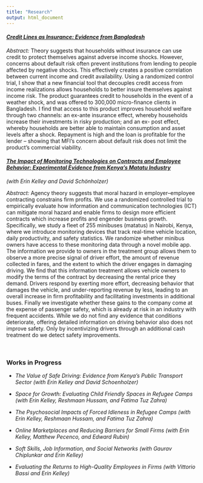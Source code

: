 ```yaml
---
title: "Research"
output: html_document
---
```

<div>

#### <em> [Credit Lines as Insurance: Evidence from Bangladesh](pdfs/JMP_Lane.pdf) </em>

*Abstract:*
Theory suggests that households without insurance can use credit to protect themselves against adverse income shocks. However, concerns about default risk often prevent institutions from lending to people affected by negative shocks. This effectively creates a positive correlation between current income and credit availability. Using a randomized control trial, I show that a new financial tool that decouples credit access from income realizations allows households to better insure themselves against income risk. The product guarantees credit to households in the event of a weather shock, and was offered to 300,000 micro-finance clients in Bangladesh. I find that access to this product improves household welfare through two channels: an ex-ante insurance effect, whereby households increase their investments in risky production; and an ex- post effect, whereby households are better able to maintain consumption and asset levels after a shock. Repayment is high and the loan is profitable for the lender – showing that MFI’s concern about default risk does not limit the product’s commercial viability.
<br/>

#### <em> [The Impact of Monitoring Technologies on Contracts and Employee Behavior: Experimental Evidence from Kenya’s Matatu Industry](pdfs/JMP_Kelley.pdf) </em>
*(with Erin Kelley and David Sch&ouml;nholzer)*

*Abstract:*
Agency theory suggests that moral hazard in employer–employee contracting constrains firm profits. We use a randomized controlled trial to empirically evaluate how information and communication technologies (ICT) can mitigate moral hazard and enable firms to design more efficient contracts which increase profits and engender business growth. Specifically, we study a fleet of 255 minibuses (matatus) in Nairobi, Kenya, where we introduce monitoring devices that track real-time vehicle location, daily productivity, and safety statistics. We randomize whether minibus owners have access to these monitoring data through a novel mobile app. The information we provide to owners in the treatment group allows them to observe a more precise signal of driver effort, the amount of revenue collected in fares, and the extent to which the driver engages in damaging driving. We find that this information treatment allows vehicle owners to modify the terms of the contract by decreasing the rental price they demand. Drivers respond by exerting more effort, decreasing behavior that damages the vehicle, and under-reporting revenue by less, leading to an overall increase in firm profitability and facilitating investments in additional buses. Finally we investigate whether these gains to the company come at the expense of passenger safety, which is already at risk in an industry with frequent accidents. While we do not find any evidence that conditions deteriorate, offering detailed information on driving behavior also does not improve safety. Only by incentivizing drivers through an additional cash treatment do we detect safety improvements.

<br/>

### Works in Progress

+ *The Value of Safe Driving: Evidence from Kenya's Public Transport Sector (with Erin Kelley and David Schoenholzer)*

+ *Space for Growth: Evaluating Child Friendly Spaces in Refugee Camps (with Erin Kelley, Reshmaan Hussam, and Fatima Tuz Zahra)*

+ *The Psychosocial Impacts of Forced Idleness in Refugee Camps (with Erin Kelley, Reshmaan Hussam, and Fatima Tuz Zahra)*   

+ *Online Marketplaces and Reducing Barriers for Small Firms (with Erin Kelley, Matthew Pecenco, and Edward Rubin)* 

+ *Soft Skills, Job Information, and Social Networks (with Gaurav Chiplunkar and Erin Kelley)*

+ *Evaluating the Returns to High-Quality Employees in Firms (with Vittorio Bassi and Erin Kelley)*

</div>




